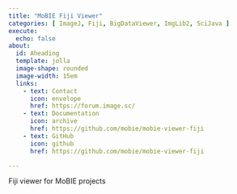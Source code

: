 ```yaml
---
title: "MoBIE Fiji Viewer"
categories: [ ImageJ, Fiji, BigDataViewer, ImgLib2, SciJava ]
execute:
  echo: false
about:
  id: Aheading
  template: jolla
  image-shape: rounded
  image-width: 15em
  links:
    - text: Contact
      icon: envelope
      href: https://forum.image.sc/
    - text: Documentation
      icon: archive
      href: https://github.com/mobie/mobie-viewer-fiji
    - text: GitHub
      icon: github
      href: https://github.com/mobie/mobie-viewer-fiji

---
```


::: {.alignleft}

Fiji viewer for MoBIE projects

:::
